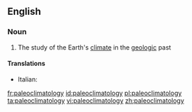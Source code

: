 ==English==

===Noun===
{{wikipedia}}
{{en-noun|-}}

# The study of the Earth's [[climate]] in the [[geologic]] past

====Translations====
{{trans-top|study of historical climate}}
* Italian: {{t-|it|paleoclimatologia|f}}
{{trans-mid}}

{{trans-bottom}}

[[fr:paleoclimatology]]
[[id:paleoclimatology]]
[[pl:paleoclimatology]]
[[ta:paleoclimatology]]
[[vi:paleoclimatology]]
[[zh:paleoclimatology]]